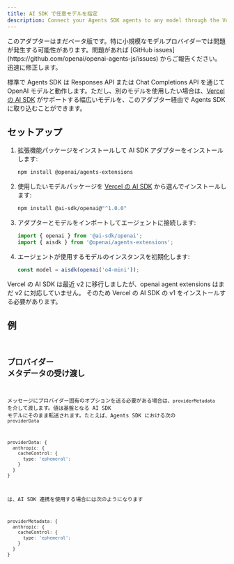 ```yaml
---
title: AI SDK で任意モデルを指定
description: Connect your Agents SDK agents to any model through the Vercel's AI SDK
---
```



<Aside type="caution">
  このアダプターはまだベータ版です。特に小規模なモデルプロバイダーでは問題が発生する可能性があります。問題があれば
  [GitHub issues](https://github.com/openai/openai-agents-js/issues)
  からご報告ください。迅速に修正します。
</Aside>

標準で Agents SDK は Responses API または Chat Completions API を通じて OpenAI モデルと動作します。ただし、別のモデルを使用したい場合は、[Vercel の AI SDK](https://sdk.vercel.ai/) がサポートする幅広いモデルを、このアダプター経由で Agents SDK に取り込むことができます。

## セットアップ

<Steps>

1. 拡張機能パッケージをインストールして AI SDK アダプターをインストールします:

   ```bash
   npm install @openai/agents-extensions
   ```

2. 使用したいモデルパッケージを [Vercel の AI SDK](https://sdk.vercel.ai/docs/models/overview) から選んでインストールします:

   ```bash
   npm install @ai-sdk/openai@"^1.0.0"
   ```

3. アダプターとモデルをインポートしてエージェントに接続します:

   ```typescript
   import { openai } from '@ai-sdk/openai';
   import { aisdk } from '@openai/agents-extensions';
   ```

4. エージェントが使用するモデルのインスタンスを初期化します:

   ```typescript
   const model = aisdk(openai('o4-mini'));
   ```

</Steps>

<Aside type="caution">
  Vercel の AI SDK は最近 v2 に移行しましたが、openai agent extensions はまだ v2
  に対応していません。 そのため Vercel の AI SDK の v1
  をインストールする必要があります。
</Aside>

## 例

<Code
  lang="typescript"
  code={aiSdkSetupExample}
  title="AI SDK のセットアップ"
/>

## プロバイダー メタデータの受け渡し

メッセージにプロバイダー固有のオプションを送る必要がある場合は、`providerMetadata` を介して渡します。値は基盤となる AI SDK モデルにそのまま転送されます。たとえば、Agents SDK における次の `providerData`

```ts
providerData: {
  anthropic: {
    cacheControl: {
      type: 'ephemeral';
    }
  }
}
```

は、AI SDK 連携を使用する場合には次のようになります

```ts
providerMetadata: {
  anthropic: {
    cacheControl: {
      type: 'ephemeral';
    }
  }
}
```
